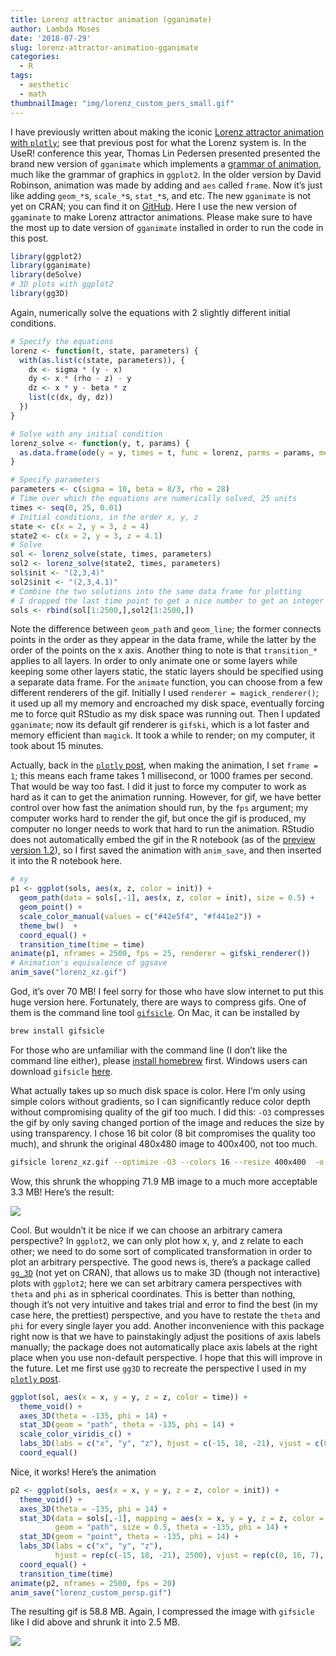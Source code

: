 ```yaml
---
title: Lorenz attractor animation (gganimate)
author: Lambda Moses
date: '2018-07-29'
slug: lorenz-attractor-animation-gganimate
categories:
  - R
tags:
  - aesthetic
  - math
thumbnailImage: "img/lorenz_custom_pers_small.gif"
---
```


I have previously written about making the iconic [Lorenz attractor animation with `plotly`](https://fromsystosys.netlify.com/2018/07/28/lorenz-attractor-animation-plotly/); see that previous post for what the Lorenz system is. In the UseR! conference this year, Thomas Lin Pedersen presented presented the brand new version of `gganimate` which implements a [grammar of animation](https://www.youtube.com/watch?v=21ZWDrTukEs), much like the grammar of graphics in `ggplot2`. In the older version by David Robinson, animation was made by adding and `aes` called `frame`. Now it's just like adding `geom_*`s, `scale_*`s, `stat_*`s, and etc. The new `gganimate` is not yet on CRAN; you can find it on [GitHub](https://github.com/thomasp85/gganimate). Here I use the new version of `ggaminate` to make Lorenz attractor animations. Please make sure to have the most up to date version of `gganimate` installed in order to run the code in this post.

```r
library(ggplot2)
library(gganimate)
library(deSolve)
# 3D plots with ggplot2
library(gg3D)
```

Again, numerically solve the equations with 2 slightly different initial conditions.
```r
# Specify the equations
lorenz <- function(t, state, parameters) {
  with(as.list(c(state, parameters)), {
    dx <- sigma * (y - x)
    dy <- x * (rho - z) - y
    dz <- x * y - beta * z
    list(c(dx, dy, dz))
  })
}

# Solve with any initial condition
lorenz_solve <- function(y, t, params) {
  as.data.frame(ode(y = y, times = t, func = lorenz, parms = params, method = "ode45"))
}

# Specify parameters
parameters <- c(sigma = 10, beta = 8/3, rho = 28)
# Time over which the equations are numerically solved, 25 units
times <- seq(0, 25, 0.01)
# Initial conditions, in the order x, y, z
state <- c(x = 2, y = 3, z = 4)
state2 <- c(x = 2, y = 3, z = 4.1)
# Solve
sol <- lorenz_solve(state, times, parameters)
sol2 <- lorenz_solve(state2, times, parameters)
sol$init <- "(2,3,4)"
sol2$init <- "(2,3,4.1)"
# Combine the two solutions into the same data frame for plotting
# I dropped the last time point to get a nice number to get an integer number of frames
sols <- rbind(sol[1:2500,],sol2[1:2500,])
```

Note the difference between `geom_path` and `geom_line`; the former connects points in the order as they appear in the data frame, while the latter by the order of the points on the x axis. Another thing to note is that `transition_*` applies to all layers. In order to only animate one or some layers while keeping some other layers static, the static layers should be specified using a separate data frame. For the `animate` function, you can choose from a few different renderers of the gif. Initially I used `renderer = magick_renderer()`; it used up all my memory and encroached my disk space, eventually forcing me to force quit RStudio as my disk space was running out. Then I updated `gganimate`; now its default gif renderer is `gifski`, which is a lot faster and memory efficient than `magick`. It took a while to render; on my computer, it took about 15 minutes.

Actually, back in the [`plotly` post](https://fromsystosys.netlify.com/2018/07/28/lorenz-attractor-animation-plotly/), when making the animation, I set `frame = 1`; this means each frame takes 1 millisecond, or 1000 frames per second. That would be way too fast. I did it just to force my computer to work as hard as it can to get the animation running. However, for gif, we have better control over how fast the animation should run, by the `fps` argument; my computer works hard to render the gif, but once the gif is produced, my computer no longer needs to work that hard to run the animation. RStudio does not automatically embed the gif in the R notebook (as of the [preview version 1.2](https://www.rstudio.com/products/rstudio/download/preview/)), so I first saved the animation with `anim_save`, and then inserted it into the R notebook here.

```r
# xy
p1 <- ggplot(sols, aes(x, z, color = init)) +
  geom_path(data = sols[,-1], aes(x, z, color = init), size = 0.5) +
  geom_point() +
  scale_color_manual(values = c("#42e5f4", "#f441e2")) +
  theme_bw()  +
  coord_equal() +
  transition_time(time = time)
animate(p1, nframes = 2500, fps = 25, renderer = gifski_renderer())
# Animation's equivalence of ggsave
anim_save("lorenz_xz.gif")
```

God, it's over 70 MB! I feel sorry for those who have slow internet to put this huge version here. Fortunately, there are ways to compress gifs. One of them is the command line tool [`gifsicle`](https://www.lcdf.org/gifsicle/). On Mac, it can be installed by

```bash
brew install gifsicle
```

For those who are unfamiliar with the command line (I don't like the command line either), please [install homebrew](https://brew.sh) first. Windows users can download `gifsicle` [here](https://eternallybored.org/misc/gifsicle/).

What actually takes up so much disk space is color. Here I'm only using simple colors without gradients, so I can significantly reduce color depth without compromising quality of the gif too much. I did this: `-O3` compresses the gif by only saving changed portion of the image and reduces the size by using transparency. I chose 16 bit color (8 bit compromises the quality too much), and shrunk the original 480x480 image to 400x400, not too much. 

```bash
gifsicle lorenz_xz.gif --optimize -O3 --colors 16 --resize 400x400  -o lorenz_xz_small2.gif
```

Wow, this shrunk the whopping 71.9 MB image to a much more acceptable 3.3 MB! Here's the result:

![](/post/2018-07-29-lorenz-attractor-animation-gganimate_files/lorenz_xz_small2.gif)

Cool. But wouldn't it be nice if we can choose an arbitrary camera perspective? In `ggplot2`, we can only plot how x, y, and z relate to each other; we need to do some sort of complicated transformation in order to plot an arbitrary perspective. The good news is, there's a package called [`gg_3D`](https://github.com/AckerDWM/gg3D) (not yet on CRAN), that allows us to make 3D (though not interactive) plots with `ggplot2`; here we can set arbitrary camera perspectives with `theta` and `phi` as in spherical coordinates. This is better than nothing, though it's not very intuitive and takes trial and error to find the best (in my case here, the prettiest) perspective, and you have to restate the `theta` and `phi` for every single layer you add. Another inconvenience with this package right now is that we have to painstakingly adjust the positions of axis labels manually; the package does not automatically place axis labels at the right place when you use non-default perspective. I hope that this will improve in the future. Let me first use `gg3D` to recreate the perspective I used in my [`plotly` post](https://fromsystosys.netlify.com/2018/07/28/lorenz-attractor-animation-plotly/).

```r
ggplot(sol, aes(x = x, y = y, z = z, color = time)) +
  theme_void() +
  axes_3D(theta = -135, phi = 14) +
  stat_3D(geom = "path", theta = -135, phi = 14) +
  scale_color_viridis_c() +
  labs_3D(labs = c("x", "y", "z"), hjust = c(-15, 18, -21), vjust = c(0, 16, 7)) +
  coord_equal()
```

Nice, it works! Here's the animation

```r
p2 <- ggplot(sols, aes(x = x, y = y, z = z, color = init)) +
  theme_void() +
  axes_3D(theta = -135, phi = 14) +
  stat_3D(data = sols[,-1], mapping = aes(x = x, y = y, z = z, color = init), 
          geom = "path", size = 0.5, theta = -135, phi = 14) +
  stat_3D(geom = "point", theta = -135, phi = 14) +
  labs_3D(labs = c("x", "y", "z"), 
          hjust = rep(c(-15, 18, -21), 2500), vjust = rep(c(0, 16, 7), 2500)) +
  coord_equal() +
  transition_time(time)
animate(p2, nframes = 2500, fps = 20)
anim_save("lorenz_custom_persp.gif")
```

The resulting gif is 58.8 MB. Again, I compressed the image with `gifsicle` like I did above and shrunk it into 2.5 MB.

![](/post/2018-07-29-lorenz-attractor-animation-gganimate_files/lorenz_custom_pers_small.gif)